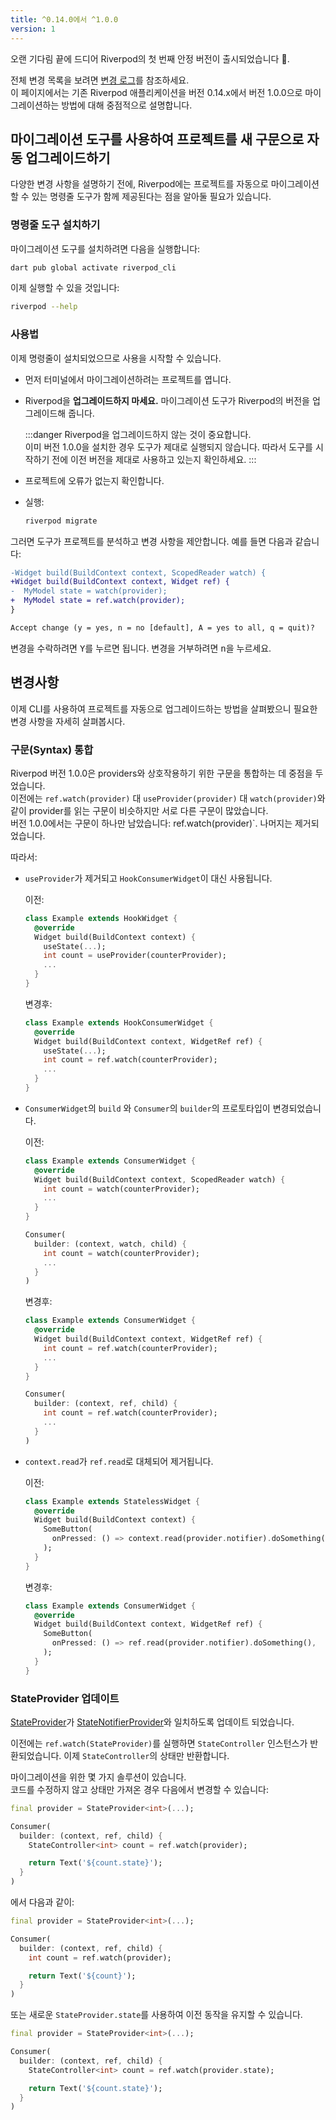 ```yaml
---
title: ^0.14.0에서 ^1.0.0
version: 1
---
```




오랜 기다림 끝에 드디어 Riverpod의 첫 번째 안정 버전이 출시되었습니다 👏.

전체 변경 목록을 보려면 [변경 로그](https://pub.dev/packages/flutter_riverpod/changelog#100)를 참조하세요.  
이 페이지에서는 기존 Riverpod 애플리케이션을 버전 0.14.x에서 버전 1.0.0으로 마이그레이션하는 방법에 대해 중점적으로 설명합니다.

## 마이그레이션 도구를 사용하여 프로젝트를 새 구문으로 자동 업그레이드하기

다양한 변경 사항을 설명하기 전에, Riverpod에는 프로젝트를 자동으로 마이그레이션할 수 있는 명령줄 도구가 함께 제공된다는 점을 알아둘 필요가 있습니다.

### 명령줄 도구 설치하기

마이그레이션 도구를 설치하려면 다음을 실행합니다:

```sh
dart pub global activate riverpod_cli
```

이제 실행할 수 있을 것입니다:

```sh
riverpod --help
```

### 사용법

이제 명령줄이 설치되었으므로 사용을 시작할 수 있습니다.

- 먼저 터미널에서 마이그레이션하려는 프로젝트를 엽니다.
- Riverpod을 **업그레이드하지 마세요.**
  마이그레이션 도구가 Riverpod의 버전을 업그레이드해 줍니다.

  :::danger
  Riverpod을 업그레이드하지 않는 것이 중요합니다.  
  이미 버전 1.0.0을 설치한 경우 도구가 제대로 실행되지 않습니다.
  따라서 도구를 시작하기 전에 이전 버전을 제대로 사용하고 있는지 확인하세요.
  :::

- 프로젝트에 오류가 없는지 확인합니다.
- 실행:
  ```sh
  riverpod migrate
  ```

그러면 도구가 프로젝트를 분석하고 변경 사항을 제안합니다. 예를 들면 다음과 같습니다:

```diff
-Widget build(BuildContext context, ScopedReader watch) {
+Widget build(BuildContext context, Widget ref) {
-  MyModel state = watch(provider);
+  MyModel state = ref.watch(provider);
}

Accept change (y = yes, n = no [default], A = yes to all, q = quit)?
```

변경을 수락하려면 <kbd>Y</kbd>를 누르면 됩니다. 변경을 거부하려면 <kbd>n</kbd>을 누르세요.

## 변경사항

이제 CLI를 사용하여 프로젝트를 자동으로 업그레이드하는 방법을 살펴봤으니 필요한 변경 사항을 자세히 살펴봅시다.

### 구문(Syntax) 통합

Riverpod 버전 1.0.0은 providers와 상호작용하기 위한 구문을 통합하는 데 중점을 두었습니다.  
이전에는 `ref.watch(provider)` 대 `useProvider(provider)` 대 `watch(provider)`와 같이 provider를 읽는 구문이 비슷하지만 서로 다른 구문이 많았습니다.  
버전 1.0.0에서는 구문이 하나만 남았습니다: ref.watch(provider)`. 나머지는 제거되었습니다.

따라서:

- `useProvider`가 제거되고 `HookConsumerWidget`이 대신 사용됩니다.

  이전:

  ```dart
  class Example extends HookWidget {
    @override
    Widget build(BuildContext context) {
      useState(...);
      int count = useProvider(counterProvider);
      ...
    }
  }
  ```

  변경후:

  ```dart
  class Example extends HookConsumerWidget {
    @override
    Widget build(BuildContext context, WidgetRef ref) {
      useState(...);
      int count = ref.watch(counterProvider);
      ...
    }
  }
  ```

- `ConsumerWidget`의 `build` 와 `Consumer`의 `builder`의 프로토타입이 변경되었습니다.
 
  이전:

  ```dart
  class Example extends ConsumerWidget {
    @override
    Widget build(BuildContext context, ScopedReader watch) {
      int count = watch(counterProvider);
      ...
    }
  }

  Consumer(
    builder: (context, watch, child) {
      int count = watch(counterProvider);
      ...
    }
  )
  ```

  변경후:

  ```dart
  class Example extends ConsumerWidget {
    @override
    Widget build(BuildContext context, WidgetRef ref) {
      int count = ref.watch(counterProvider);
      ...
    }
  }

  Consumer(
    builder: (context, ref, child) {
      int count = ref.watch(counterProvider);
      ...
    }
  )
  ```

- `context.read`가 `ref.read`로 대체되어 제거됩니다.

  이전:

  ```dart
  class Example extends StatelessWidget {
    @override
    Widget build(BuildContext context) {
      SomeButton(
        onPressed: () => context.read(provider.notifier).doSomething(),
      );
    }
  }
  ```

  변경후:

  ```dart
  class Example extends ConsumerWidget {
    @override
    Widget build(BuildContext context, WidgetRef ref) {
      SomeButton(
        onPressed: () => ref.read(provider.notifier).doSomething(),
      );
    }
  }
  ```

### StateProvider 업데이트

[StateProvider]가 [StateNotifierProvider]와 일치하도록 업데이트 되었습니다.

이전에는 `ref.watch(StateProvider)`를 실행하면 `StateController` 인스턴스가 반환되었습니다.
이제 `StateController`의 상태만 반환합니다.

마이그레이션을 위한 몇 가지 솔루션이 있습니다.  
코드를 수정하지 않고 상태만 가져온 경우 다음에서 변경할 수 있습니다:

```dart
final provider = StateProvider<int>(...);

Consumer(
  builder: (context, ref, child) {
    StateController<int> count = ref.watch(provider);

    return Text('${count.state}');
  }
)
```

에서 다음과 같이:

```dart
final provider = StateProvider<int>(...);

Consumer(
  builder: (context, ref, child) {
    int count = ref.watch(provider);

    return Text('${count}');
  }
)
```

또는 새로운 `StateProvider.state`를 사용하여 이전 동작을 유지할 수 있습니다.

```dart
final provider = StateProvider<int>(...);

Consumer(
  builder: (context, ref, child) {
    StateController<int> count = ref.watch(provider.state);

    return Text('${count.state}');
  }
)
```

[statenotifierprovider]: ../providers/state_notifier_provider
[stateprovider]: ../providers/state_provider
[statenotifier]: https://pub.dev/documentation/state_notifier/latest/state_notifier/StateNotifier-class.html

